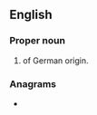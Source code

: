 ==English==

===Proper noun===
{{en-proper noun}}

# {{surname|rare|from=German|dot=}} of German origin.

===Anagrams===
* {{l|en|lunes}}